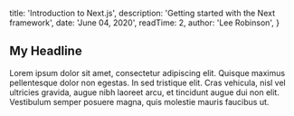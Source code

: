 
  title: 'Introduction to Next.js',
  description: 'Getting started with the Next framework',
  date: 'June 04, 2020',
  readTime: 2,
  author: 'Lee Robinson',
}


## My Headline

Lorem ipsum dolor sit amet, consectetur adipiscing elit. Quisque maximus pellentesque dolor non egestas. In sed tristique elit. Cras vehicula, nisl vel ultricies gravida, augue nibh laoreet arcu, et tincidunt augue dui non elit. Vestibulum semper posuere magna, quis molestie mauris faucibus ut.
